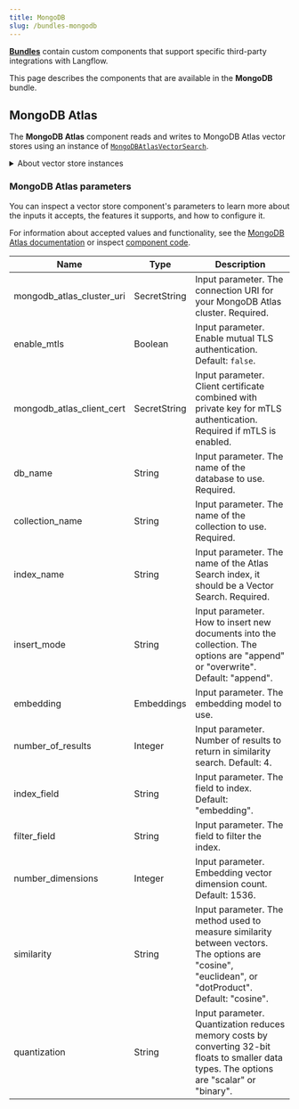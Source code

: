 ```yaml
---
title: MongoDB
slug: /bundles-mongodb
---
```



<Icon name="Blocks" aria-hidden="true" /> [**Bundles**](/components-bundle-components) contain custom components that support specific third-party integrations with Langflow.

This page describes the components that are available in the **MongoDB** bundle.

## MongoDB Atlas

The **MongoDB Atlas** component reads and writes to MongoDB Atlas vector stores using an instance of [`MongoDBAtlasVectorSearch`](https://python.langchain.com/docs/integrations/vectorstores/mongodb_atlas/).

<details>
<summary>About vector store instances</summary>

<PartialVectorStoreInstance />

</details>

<PartialVectorSearchResults />

### MongoDB Atlas parameters

You can inspect a vector store component's parameters to learn more about the inputs it accepts, the features it supports, and how to configure it.

<PartialParams />

<PartialConditionalParams />

For information about accepted values and functionality, see the [MongoDB Atlas documentation](https://www.mongodb.com/docs/atlas/atlas-vector-search/tutorials/vector-search-quick-start/) or inspect [component code](/concepts-components#component-code).

| Name                      | Type         | Description                               |
| ------------------------- | ------------ | ----------------------------------------- |
| mongodb_atlas_cluster_uri | SecretString | Input parameter. The connection URI for your MongoDB Atlas cluster. Required. |
| enable_mtls               | Boolean      | Input parameter. Enable mutual TLS authentication. Default: `false`. |
| mongodb_atlas_client_cert | SecretString | Input parameter. Client certificate combined with private key for mTLS authentication. Required if mTLS is enabled. |
| db_name                   | String       | Input parameter. The name of the database to use. Required. |
| collection_name           | String       | Input parameter. The name of the collection to use. Required. |
| index_name                | String       | Input parameter. The name of the Atlas Search index, it should be a Vector Search. Required. |
| insert_mode               | String       | Input parameter. How to insert new documents into the collection. The options are "append" or "overwrite". Default: "append". |
| embedding                 | Embeddings   | Input parameter. The embedding model to use. |
| number_of_results         | Integer      | Input parameter. Number of results to return in similarity search. Default: 4. |
| index_field               | String       | Input parameter. The field to index. Default: "embedding". |
| filter_field              | String       | Input parameter. The field to filter the index. |
| number_dimensions         | Integer      | Input parameter. Embedding vector dimension count. Default: 1536. |
| similarity                | String       | Input parameter. The method used to measure similarity between vectors. The options are "cosine", "euclidean", or "dotProduct". Default: "cosine". |
| quantization              | String       | Input parameter. Quantization reduces memory costs by converting 32-bit floats to smaller data types. The options are "scalar" or "binary". |